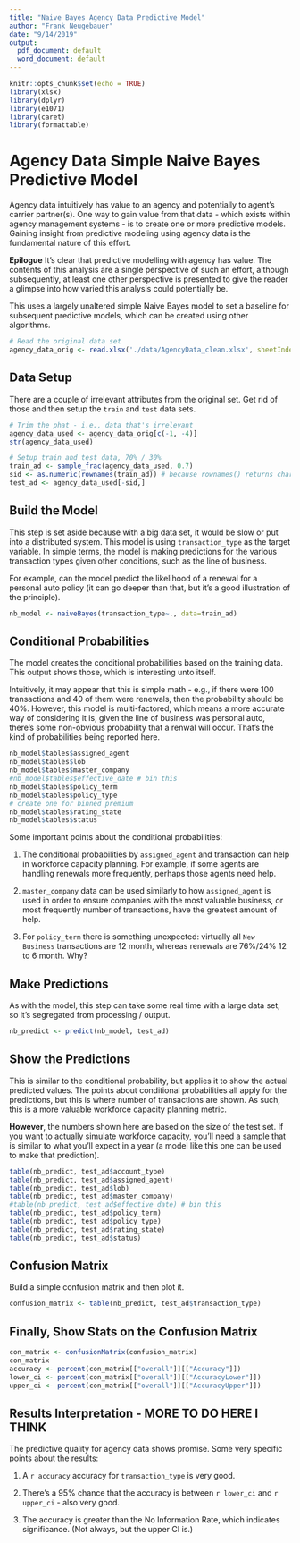```yaml
---
title: "Naive Bayes Agency Data Predictive Model"
author: "Frank Neugebauer"
date: "9/14/2019"
output:
  pdf_document: default
  word_document: default
---
```


```r
knitr::opts_chunk$set(echo = TRUE)
library(xlsx)
library(dplyr)
library(e1071)
library(caret)
library(formattable)
```

# Agency Data Simple Naive Bayes Predictive Model

Agency data intuitively has value to an agency and potentially to agent's carrier partner(s). One way to gain value from that data - which exists within agency management systems - is to create one or more predictive models. Gaining insight from predictive modeling using agency data is the fundamental nature of this effort.

**Epilogue**
It's clear that predictive modelling with agency has value. The contents of this analysis are a single perspective of such an effort, although subsequently, at least one other perspective is presented to give the reader a glimpse into how varied this analysis could potentially be.

This uses a largely unaltered simple Naive Bayes model to set a baseline for subsequent predictive models, which can be created using other algorithms.


```r
# Read the original data set
agency_data_orig <- read.xlsx('./data/AgencyData_clean.xlsx', sheetIndex=1, stringsAsFactors=T)
```

## Data Setup

There are a couple of irrelevant attributes from the original set. Get rid of those and then setup the `train` and `test` data sets.


```r
# Trim the phat - i.e., data that's irrelevant
agency_data_used <- agency_data_orig[c(-1, -4)]
str(agency_data_used)

# Setup train and test data, 70% / 30%
train_ad <- sample_frac(agency_data_used, 0.7)
sid <- as.numeric(rownames(train_ad)) # because rownames() returns character
test_ad <- agency_data_used[-sid,]
```

## Build the Model

This step is set aside because with a big data set, it would be slow or put into a distributed system. This model is using `transaction_type` as the target variable. In simple terms, the model is making predictions for the various transaction types given other conditions, such as the line of business.

For example, can the model predict the likelihood of a renewal for a personal auto policy (it can go deeper than that, but it's a good illustration of the principle).


```r
nb_model <- naiveBayes(transaction_type~., data=train_ad)
```

## Conditional Probabilities

The model creates the conditional probabilities based on the training data. This output shows those, which is interesting unto itself.

Intuitively, it may appear that this is simple math - e.g., if there were 100 transactions and 40 of them were renewals, then the probability should be 40%. However, this model is multi-factored, which means a more accurate way of considering it is, given the line of business was personal auto, there's some non-obvious probability that a renwal will occur. That's the kind of probabilities being reported here.

```r
nb_model$tables$assigned_agent
nb_model$tables$lob
nb_model$tables$master_company
#nb_model$tables$effective_date # bin this
nb_model$tables$policy_term
nb_model$tables$policy_type
# create one for binned premium
nb_model$tables$rating_state
nb_model$tables$status
```

Some important points about the conditional probabilities:

1. The conditional probabilities by `assigned_agent` and transaction can help in workforce capacity planning. For example, if some agents are handling renewals more frequently, perhaps those agents need help.

2. `master_company` data can be used similarly to how `assigned_agent` is used in order to ensure companies with the most valuable business, or most frequently number of transactions, have the greatest amount of help.

3. For `policy_term` there is something unexpected: virtually all `New Business` transactions are 12 month, whereas renewals are 76%/24% 12 to 6 month. Why?

 
## Make Predictions

As with the model, this step can take some real time with a large data set, so it's segregated from processing / output.

```r
nb_predict <- predict(nb_model, test_ad)
```

## Show the Predictions

This is similar to the conditional probability, but applies it to show the actual predicted values. The points about conditional probabilities all apply for the predictions, but this is where number of transactions are shown. As such, this is a more valuable workforce capacity planning metric.

**However**, the numbers shown here are based on the size of the test set. If you want to actually simulate workforce capacity, you'll need a sample that is similar to what you'll expect in a year (a model like this one can be used to make that prediction).

```r
table(nb_predict, test_ad$account_type)
table(nb_predict, test_ad$assigned_agent)
table(nb_predict, test_ad$lob)
table(nb_predict, test_ad$master_company)
#table(nb_predict, test_ad$effective_date) # bin this
table(nb_predict, test_ad$policy_term)
table(nb_predict, test_ad$policy_type)
table(nb_predict, test_ad$rating_state)
table(nb_predict, test_ad$status)
```

## Confusion Matrix

Build a simple confusion matrix and then plot it.

```r
confusion_matrix <- table(nb_predict, test_ad$transaction_type)
```

## Finally, Show Stats on the Confusion Matrix

```r
con_matrix <- confusionMatrix(confusion_matrix)
con_matrix
accuracy <- percent(con_matrix[["overall"]][["Accuracy"]])
lower_ci <- percent(con_matrix[["overall"]][["AccuracyLower"]])
upper_ci <- percent(con_matrix[["overall"]][["AccuracyUpper"]])
```

## Results Interpretation - MORE TO DO HERE I THINK
The predictive quality for agency data shows promise. Some very specific points about the results:

1. A `r accuracy` accuracy for `transaction_type` is very good. 

2. There's a 95% chance that the accuracy is between `r lower_ci` and `r upper_ci` - also very good.

3. The accuracy is greater than the No Information Rate, which indicates significance. (Not always, but the upper CI is.)

